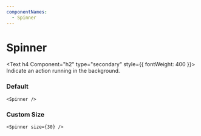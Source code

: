 ```yaml
---
componentNames:
  - Spinner
---
```


# Spinner

<Text h4 Component="h2" type="secondary" style={{ fontWeight: 400 }}>
  Indicate an action running in the background.
</Text>

<Spacer y={2} />

### Default

```
<Spinner />
```

<Spacer y={2} />

### Custom Size

```
<Spinner size={30} />
```

<Spacer y={2} />
